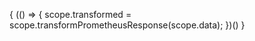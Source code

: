 {
  (() => {
    scope.transformed = scope.transformPrometheusResponse(scope.data);
  })()
}

<LineChart
  data={scope.transformed.data}
  lines={scope.transformed.lines}
/>
